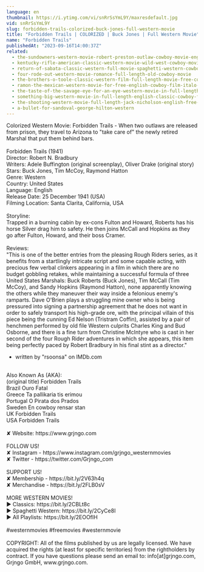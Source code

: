 ```yaml
---
language: en
thumbnail: https://i.ytimg.com/vi/snRrSsYmL9Y/maxresdefault.jpg
vid: snRrSsYmL9Y
slug: forbidden-trails-colorized-buck-jones-full-western-movie
title: "Forbidden Trails | COLORIZED | Buck Jones | Full Western Movie"
name: "Forbidden Trails"
publishedAt: "2023-09-16T14:00:37Z"
related:
  - the-sundowners-western-movie-robert-preston-outlaw-cowboy-movie-english
  - kentucky-rifle-american-classic-western-movie-wild-west-cowboy-movies-full-length-english
  - return-of-sabata-classic-western-full-movie-spaghetti-western-cowboys-english
  - four-rode-out-western-movie-romance-full-length-old-cowboy-movie
  - the-brothers-o-toole-classic-western-film-full-length-movie-free-cowboy-movie-wild-west
  - ramon-the-mexican-western-movie-for-free-english-cowboy-film-italo-western
  - the-taste-of-the-savage-eye-for-an-eye-western-movie-in-full-length-english-free-feature-film
  - something-big-western-movie-in-full-length-english-classic-cowboy-film-free-full-westerns
  - the-shooting-western-movie-full-length-jack-nicholson-english-free-full-westerns
  - a-bullet-for-sandoval-george-hilton-western
---
```


Colorized Western Movie: Forbidden Trails - When two outlaws are released from prison, they travel to Arizona to "take care of" the newly retired Marshal that put them behind bars.<br />
<br />
Forbidden Trails (1941)<br />
Director: Robert N. Bradbury<br />
Writers: Adele Buffington (original screenplay), Oliver Drake (original story)<br />
Stars: Buck Jones, Tim McCoy, Raymond Hatton<br />
Genre: Western<br />
Country: United States<br />
Language: English<br />
Release Date: 25 December 1941 (USA)<br />
Filming Location: Santa Clarita, California, USA<br />
<br />
Storyline:<br />
Trapped in a burning cabin by ex-cons Fulton and Howard, Roberts has his horse Silver drag him to safety. He then joins McCall and Hopkins as they go after Fulton, Howard, and their boss Cramer.<br />
<br />
Reviews:<br />
"This is one of the better entries from the pleasing Rough Riders series, as it benefits from a startlingly intricate script and some capable acting, with precious few verbal clinkers appearing in a film in which there are no budget gobbling retakes, while maintaining a successful formula of three United States Marshals: Buck Roberts (Buck Jones), Tim McCall (Tim McCoy), and Sandy Hopkins (Raymond Hatton), none apparently knowing the others while they maneuver their way inside a felonious enemy's ramparts. Dave O'Brien plays a struggling mine owner who is being pressured into signing a partnership agreement that he does not want in order to safely transport his high-grade ore, with the principal villain of this piece being the cunning Ed Nelson (Tristram Coffin), assisted by a pair of henchmen performed by old file Western culprits Charles King and Bud Osborne, and there is a fine turn from Christine McIntyre who is cast in her second of the four Rough Rider adventures in which she appears, this item being perfectly paced by Robert Bradbury in his final stint as a director."<br />
- written by "rsoonsa" on IMDb.com<br />
<br />
Also Known As (AKA):<br />
(original title) Forbidden Trails<br />
Brazil Ouro Fatal<br />
Greece Ta pallikaria tis erimou<br />
Portugal O Pirata dos Prados<br />
Sweden En cowboy rensar stan<br />
UK Forbidden Trails<br />
USA Forbidden Trails<br />
<br />
✘ Website: https://www.grjngo.com<br />
<br />
FOLLOW US!<br />
✘ Instagram - https://www.instagram.com/grjngo_westernmovies<br />
✘ Twitter - https://twitter.com/Grjngo_com<br />
<br />
SUPPORT US!<br />
✘ Membership - https://bit.ly/2V63h4q<br />
✘ Merchandise - https://bit.ly/2FLB0sV<br />
<br />
MORE WESTERN MOVIES! <br />
► Classics: https://bit.ly/2CBLt8c <br />
► Spaghetti Western: https://bit.ly/2CyCe8I <br />
► All Playlists: https://bit.ly/2EOOfIH <br />
<br />
#westernmovies #freemovies #westernmovie<br />
<br />
COPYRIGHT: All of the films published by us are legally licensed. We have acquired the rights (at least for specific territories) from the rightholders by contract. If you have questions please send an email to: info[at]grjngo.com, Grjngo GmbH, www.grjngo.com.